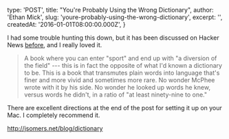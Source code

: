 
  type: 'POST',
  title: "You're Probably Using the Wrong Dictionary",
  author: 'Ethan Mick',
  slug: 'youre-probably-using-the-wrong-dictionary',
  excerpt: '',
  createdAt: '2016-01-01T08:00:00.000Z',
}


I had some trouble hunting this down, but it has been discussed on
Hacker News [before](https://news.ycombinator.com/item?id=7772557), and
I really loved it.

> A book where you can enter "sport" and end up with "a diversion of the
> field" --- this is in fact the opposite of what I'd known a dictionary
> to be. This is a book that transmutes plain words into language that's
> finer and more vivid and sometimes more rare. No wonder McPhee wrote
> with it by his side. No wonder he looked up words he knew, versus words
> he didn't, in a ratio of "at least ninety-nine to one."

There are excellent directions at the end of the post for setting it up
on your Mac. I completely recommend it.

http://jsomers.net/blog/dictionary
